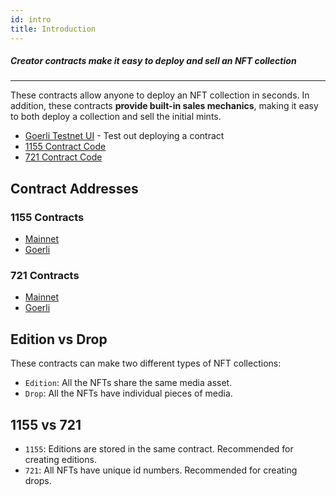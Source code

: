 ```yaml
---
id: intro
title: Introduction
---
```



##### Creator contracts make it easy to deploy and sell an NFT collection

---

These contracts allow anyone to deploy an NFT collection in seconds.
In addition, these contracts **provide built-in sales mechanics**, making it easy to both deploy a collection and sell the initial mints.

- [Goerli Testnet UI](https://testnet.zora.co/) - Test out deploying a contract
- [1155 Contract Code](https://github.com/ourzora/zora-creator-contracts/tree/main/src)
- [721 Contract Code](https://github.com/ourzora/zora-drops-contracts/tree/main/src)

## Contract Addresses

### 1155 Contracts
- [Mainnet](https://github.com/ourzora/zora-creator-contracts/blob/main/addresses/1.json)
- [Goerli](https://github.com/ourzora/zora-creator-contracts/blob/main/addresses/5.json)

### 721 Contracts
- [Mainnet](https://github.com/ourzora/zora-drops-contracts/blob/main/addresses/1.json)
- [Goerli](https://github.com/ourzora/zora-drops-contracts/blob/main/addresses/5.json)


## Edition vs Drop

These contracts can make two different types of NFT collections:

- `Edition`: All the NFTs share the same media asset.
- `Drop`: All the NFTs have individual pieces of media.


## 1155 vs 721

- `1155`: Editions are stored in the same contract. Recommended for creating editions.
- `721`: All NFTs have unique id numbers. Recommended for creating drops.